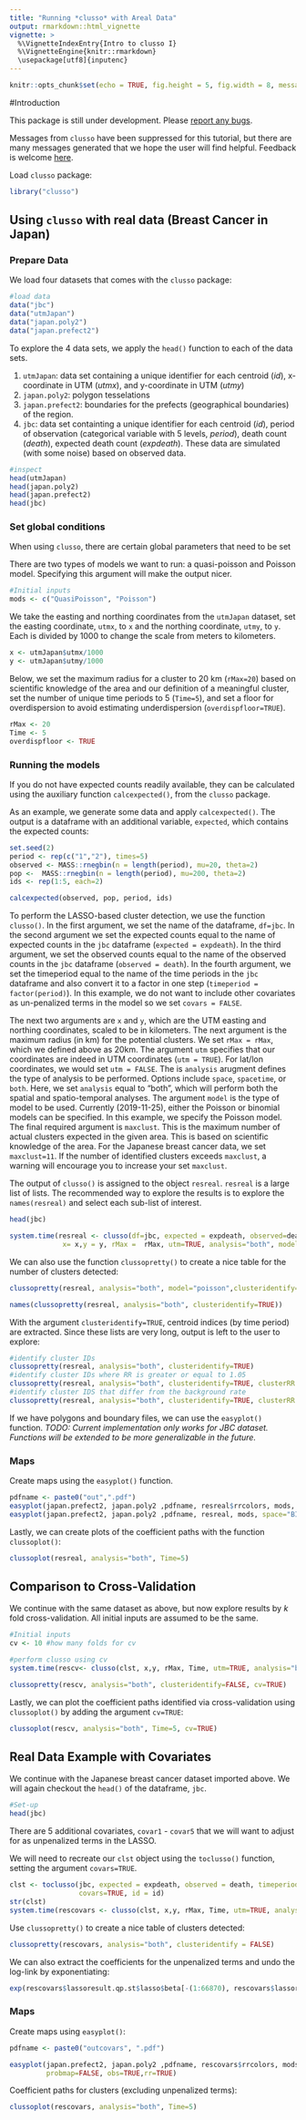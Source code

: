 ---
title: "Running *clusso* with Areal Data"
output: rmarkdown::html_vignette
vignette: >
  %\VignetteIndexEntry{Intro to clusso I}
  %\VignetteEngine{knitr::rmarkdown}
  \usepackage[utf8]{inputenc}
---

```{r setup, include=FALSE}
knitr::opts_chunk$set(echo = TRUE, fig.height = 5, fig.width = 8, message = FALSE)
```

#Introduction

This package is still under development. Please [report any bugs](https://github.com/mkamenet3/clusso/issues).

Messages from `clusso` have been suppressed for this tutorial, but there are many messages generated that we hope the user will find helpful. Feedback is welcome [here](https://github.com/mkamenet3/clusso/issues).

Load `clusso` package:

```{r, message=FALSE, warning=FALSE}
library("clusso")

```


## Using `clusso` with real data (Breast Cancer in Japan)

### Prepare Data

We load four datasets that comes with the `clusso` package:


```{r}
#load data
data("jbc")
data("utmJapan")
data("japan.poly2")
data("japan.prefect2")

```


To explore the 4 data sets, we apply the `head()` function to each of the data sets.

1. `utmJapan`: data set containing a unique identifier for each centroid (*id*), x-coordinate in UTM (*utmx*), and y-coordinate in UTM (*utmy*)
1. `japan.poly2`: polygon tesselations
1. `japan.prefect2`: boundaries for the prefects (geographical boundaries) of the region.
1. `jbc`: data set containting a unique identifier for each centroid (*id*), period of observation (categorical variable with 5 levels, *period*), death count (*death*), expected death count (*expdeath*). These data are simulated (with some noise) based on observed data.



```{r}
#inspect
head(utmJapan)
head(japan.poly2)
head(japan.prefect2)
head(jbc)
```



### Set global conditions

When using `clusso`, there are certain global parameters that need to be set

There are two types of models we want to run: a quasi-poisson and Poisson model. Specifying this argument will make the output nicer.

```{r}
#Initial inputs
mods <- c("QuasiPoisson", "Poisson")
```

We take the easting and northing coordinates from the `utmJapan` dataset, set the easting coordinate, `utmx`, to `x` and the northing coordinate, `utmy`, to `y`. Each is divided by 1000 to change the scale from meters to kilometers.


```{r}
x <- utmJapan$utmx/1000
y <- utmJapan$utmy/1000
```

Below, we set the maximum radius for a cluster to 20 km (`rMax=20`) based on scientific knowledge of the area and our definition of a meaningful cluster, set the number of unique time periods to 5 (`Time=5`), and set a floor for overdispersion to avoid estimating underdispersion (`overdispfloor=TRUE`). 


```{r}
rMax <- 20 
Time <- 5
overdispfloor <- TRUE

```


### Running the models



If you do not have expected counts readily available, they can be calculated using the auxiliary function `calcexpected()`, from the `clusso` package.

As an example, we generate some data and apply `calcexpected()`. The output is a dataframe with an additional variable, `expected`, which contains the expected counts:

```{r}
set.seed(2)
period <- rep(c("1","2"), times=5)
observed <- MASS::rnegbin(n = length(period), mu=20, theta=2)
pop <-  MASS::rnegbin(n = length(period), mu=200, theta=2)
ids <- rep(1:5, each=2)

calcexpected(observed, pop, period, ids)
```

To perform the LASSO-based cluster detection, we use the function `clusso()`. In the first argument, we set the name of the dataframe, `df=jbc`. In the second argument we set the expected counts equal to the name of expected counts in the `jbc` dataframe (`expected = expdeath`). In the third argument, we set the observed counts equal to the name of the observed counts in the `jbc` dataframe (`observed = death`). In the fourth argument, we set the timeperiod equal to the name of the time periods in the `jbc` dataframe and also convert it to a factor in one step (`timeperiod = factor(period)`). In this example, we do not want to include other covariates as un-penalized terms in the model so we set `covars = FALSE`. 

The next two arguments are `x` and `y`, which are the UTM easting and northing coordinates, scaled to be in kilometers. The next argument is the maximum radius (in km) for the potential clusters. We set `rMax = rMax`, which we defined above as 20km. 
The argument `utm` specifies that our coordinates are indeed in UTM coordinates (`utm = TRUE`). For lat/lon coordinates, we would set `utm = FALSE`. The is `analysis` arugment defines the type of analysis to be performed. Options include `space`, `spacetime`, or `both`. Here, we set  `analysis` equal to "both", which will perform both the spatial and spatio-temporal analyses. The argument `model` is the type of model to be used. Currently (2019-11-25), either the Poisson or binomial models can be specified. In this example, we specify the Poisson model. The final required argument is `maxclust`. This is the maximum number of actual clusters expected in the given area. This is based on scientific knowledge of the area. For the Japanese breast cancer data, we set `maxclust=11`. If the number of identified clusters exceeds `maxclust`, a warning will encourage you to increase your set `maxclust`.

The output of `clusso()` is assigned to the object `resreal`. `resreal` is a large list of lists. The recommended way to explore the results is to explore the `names(resreal)` and select each sub-list of interest.

```{r}
head(jbc)

system.time(resreal <- clusso(df=jbc, expected = expdeath, observed=death,timeperiod = factor(period), covars=FALSE,
             x= x,y = y, rMax =  rMax, utm=TRUE, analysis="both", model="poisson",maxclust=11))
```

We can also use the function `clussopretty()` to create a nice table for the number of clusters detected:

```{r}
clussopretty(resreal, analysis="both", model="poisson",clusteridentify=FALSE)

names(clussopretty(resreal, analysis="both", clusteridentify=TRUE))

```


With the argument `clusteridentify=TRUE`, centroid indices (by time period) are extracted. Since these lists are very long, output is left to the user to explore:

```{r, eval=FALSE}
#identify cluster IDs
clussopretty(resreal, analysis="both", clusteridentify=TRUE)
#identify cluster IDs where RR is greater or equal to 1.05
clussopretty(resreal, analysis="both", clusteridentify=TRUE, clusterRR = 1.05)
#identify cluster IDS that differ from the background rate
clussopretty(resreal, analysis="both", clusteridentify=TRUE, clusterRR = "background")
```



If we have polygons and boundary files, we can use the `easyplot()` function. *TODO: Current implementation only works for JBC dataset. Functions will be extended to be more generalizable in the future.*

### Maps

Create maps using the `easyplot()` function.

```{r}
pdfname <- paste0("out",".pdf")
easyplot(japan.prefect2, japan.poly2 ,pdfname, resreal$rrcolors, mods, space="both", probmap=FALSE, obs=TRUE,rr=TRUE)
easyplot(japan.prefect2, japan.poly2 ,pdfname, resreal, mods, space="BIC", probmap=FALSE,rr=TRUE)


```

Lastly, we can create plots of the coefficient paths with the function `clussoplot()`:

```{r}
clussoplot(resreal, analysis="both", Time=5)
```




## Comparison to Cross-Validation

We continue with the same dataset as above, but now explore results by $k$ fold cross-validation. All initial inputs are assumed to be the same.

```{r}
#Initial inputs
cv <- 10 #how many folds for cv

#perform clusso using cv
system.time(rescv<- clusso(clst, x,y, rMax, Time, utm=TRUE, analysis="both", cv=cv))

```

```{r}
clussopretty(rescv, analysis="both", clusteridentify=FALSE, cv=TRUE)
```

Lastly, we can plot the coefficient paths identified via cross-validation using `clussoplot()` by adding the argument `cv=TRUE`:

```{r}
clussoplot(rescv, analysis="both", Time=5, cv=TRUE)
```





## Real Data Example with Covariates

We continue with the Japanese breast cancer dataset imported above. We will again checkout the `head()` of the dataframe, `jbc`. 



```{r}
#Set-up
head(jbc)
```


There are 5 additional covariates, `covar1` - `covar5` that we will want to adjust for as unpenalized terms in the LASSO.


We will need to recreate our `clst` object using the `toclusso()` function, setting the argument `covars=TRUE`.

```{r}
clst <- toclusso(jbc, expected = expdeath, observed = death, timeperiod = period,
                 covars=TRUE, id = id)
str(clst)
system.time(rescovars <- clusso(clst, x,y, rMax, Time, utm=TRUE, analysis="both"))

```

Use `clussopretty()` to create a nice table of clusters detected:

```{r}
clussopretty(rescovars, analysis="both", clusteridentify = FALSE)
```

We can also extract the coefficients for the unpenalized terms and undo the log-link by exponentiating:

```{r}
exp(rescovars$lassoresult.qp.st$lasso$beta[-(1:66870), rescovars$lassoresult.qp.st$selections$select.qbic])
```



### Maps

Create maps using `easyplot()`:


```{r}
pdfname <- paste0("outcovars", ".pdf")

easyplot(japan.prefect2, japan.poly2 ,pdfname, rescovars$rrcolors, mods, space="both",
         probmap=FALSE, obs=TRUE,rr=TRUE)
```

Coefficient paths for clusters (excluding unpenalized terms):

```{r}
clussoplot(rescovars, analysis="both", Time=5)

```

